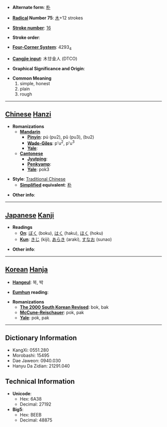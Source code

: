 * '''Alternate form''': [[朴]]

* '''[[Wiktionary:Chinese radical index| Radical]] Number 75''': [[Wiktionary:Chinese radical index 木|木]]+12 strokes

* '''[[Wiktionary:Chinese total strokes index|Stroke number]]''': [[Wiktionary:Chinese total strokes index 16|16]]

* '''Stroke order''': 

* '''[[Wiktionary:Chinese four corner index|Four-Corner System]]''': 4293<sub>4</sub>

* '''[[Wiktionary:Chinese Cangjie index|Cangjie input]]''': 木廿金人 (DTCO)

* '''Graphical Significance and Origin''': 

* '''Common Meaning'''
*#simple, honest
*# plain
*# rough


----

== [[Chinese]] [[Hanzi]] ==

* '''Romanizations'''
** '''[[Mandarin]]'''
*** '''[[Pinyin]]''': pú (pu2), pǔ (pu3), (bu2)
*** '''[[Wade-Giles]]''': p'u<sup>2</sup>, p'u<sup>3</sup>
*** '''[[Yale]]''': 
** '''[[Cantonese]]'''
*** '''[[Jyutping]]''':
*** '''[[Penkyamp]]''': 
*** '''[[Yale]]''': pok3

* '''Style''': [[Traditional Chinese]] 
** '''[[Simplified Chinese|Simplified]] equivalent''': [[朴]]

* '''Other info''': 

----

== [[Japanese]] [[Kanji]] ==

* '''Readings'''
** '''[[On]]''': [[ぼく]] (boku), [[はく]] (haku), [[ほく]] (hoku)
** '''[[Kun]]''': [[きじ]] (kiji), [[あらき]] (araki), [[すなお]] (sunao)

* '''Other info''':  

----

== [[Korean]] [[Hanja]] ==

* '''[[Hangeul]]''': 복, 박

* '''[[Eumhun]] reading''': 

* '''Romanizations'''
** '''[[The 2000 South Korean Revised Romanization|The 2000 South Korean Revised]]''': bok, bak
** '''[[McCune-Reischauer]]''': pok, pak
** '''[[Yale]]''': pok, pak

----

== Dictionary Information ==

* KangXi: 0551.280
* Morobashi: 15495
* Dae Jaweon: 0940.030
* Hanyu Da Zidian: 21291.040

== Technical Information ==

* '''Unicode''':
** Hex: 6A38
** Decimal: 27192
* '''Big5''':
** Hex: BEEB
** Decimal: 48875